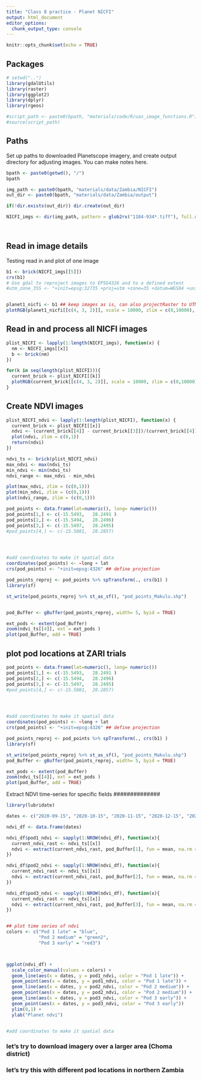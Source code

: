 ```yaml
---
title: "Class 8 practice - Planet NICFI"
output: html_document
editor_options: 
  chunk_output_type: console
---
```


```r
knitr::opts_chunk$set(echo = TRUE)
```


## Packages
```r
# setwd("..")
library(gdalUtils)
library(raster)
library(ggplot2)
library(dplyr)
library(rgeos)

#script_path <- paste0(bpath, "materials/code/R/uas_image_functions.R")
#source(script_path)
```

## Paths
Set up paths to downloaded Planetscope imagery, and create output directory for adjusting images. You can make notes here. 
```r
bpath <- paste0(getwd(), "/")
bpath

img_path <- paste0(bpath, "materials/data/Zambia/NICFI")
out_dir <- paste0(bpath, "materials/data/Zambia/output")

if(!dir.exists(out_dir)) dir.create(out_dir)

NICFI_imgs <- dir(img_path, pattern = glob2rx("1184-934*.tiff"), full.names = T) ## search only for specific quad, and .tiff file type




```

## Read in image details

Testing read in and plot of one image
```r
b1 <- brick(NICFI_imgs[[5]])
crs(b1)
# Use gdal to reproject images to EPSG4326 and to a defined extent
#utm_zone_35S <- "+init=epsg:32735 +proj=utm +zone=35 +datum=WGS84 +units=m"


planet1_nicfi <- b1 ## keep images as is, can also projectRaster to UTM projection
plotRGB(planet1_nicfi[[c(4, 3, 2)]], scale = 10000, zlim = c(0,10000), stretch = "lin")
```

## Read in and process all NICFI images
```r

plist_NICFI <- lapply(1:length(NICFI_imgs), function(x) {
  nm <- NICFI_imgs[[x]]
  b <- brick(nm)
})

for(k in seq(length(plist_NICFI))){
  current_brick <- plist_NICFI[[k]]
  plotRGB(current_brick[[c(4, 3, 2)]], scale = 10000, zlim = c(0,10000), stretch = "lin")
}
```

## Create NDVI images
```r

plist_NICFI_ndvi <- lapply(1:length(plist_NICFI), function(x) {
  current_brick <- plist_NICFI[[x]]
  ndvi <- (current_brick[[4]] - current_brick[[3]])/(current_brick[[4]] + current_brick[[3]])
  plot(ndvi, zlim = c(0,1))    
  return(ndvi)
})

ndvi_ts <- brick(plist_NICFI_ndvi)
max_ndvi <- max(ndvi_ts)
min_ndvi <- min(ndvi_ts)
ndvi_range <- max_ndvi - min_ndvi

plot(max_ndvi, zlim = (c(0,1)))
plot(min_ndvi, zlim = (c(0,1)))
plot(ndvi_range, zlim = (c(0,1)))


```

```r
pod_points <- data.frame(lat=numeric(), long= numeric())
pod_points[1,] <- c(-15.5493,	28.2491 ) 
pod_points[2,] <- c(-15.5494,	28.2496) 
pod_points[3,] <- c(-15.5497,	28.2495) 
#pod_points[4,] <- c(-15.5881,	28.2857) 




#add coordinates to make it spatial data
coordinates(pod_points) <- ~long + lat
crs(pod_points) <- "+init=epsg:4326" ## define projection

pod_points_reproj <- pod_points %>% spTransform(., crs(b1) )
library(sf)

st_write(pod_points_reproj %>% st_as_sf(), "pod_points_Makulu.shp")


pod_Buffer <- gBuffer(pod_points_reproj, width= 5, byid = TRUE)

ext_pods <- extent(pod_Buffer)
zoom(ndvi_ts[[4]], ext = ext_pods )
plot(pod_Buffer, add = TRUE)


```




## plot pod locations at ZARI trials
```r
pod_points <- data.frame(lat=numeric(), long= numeric())
pod_points[1,] <- c(-15.5493,	28.2491 ) 
pod_points[2,] <- c(-15.5494,	28.2496) 
pod_points[3,] <- c(-15.5497,	28.2495) 
#pod_points[4,] <- c(-15.5881,	28.2857) 




#add coordinates to make it spatial data
coordinates(pod_points) <- ~long + lat
crs(pod_points) <- "+init=epsg:4326" ## define projection

pod_points_reproj <- pod_points %>% spTransform(., crs(b1) )
library(sf)

st_write(pod_points_reproj %>% st_as_sf(), "pod_points_Makulu.shp")
pod_Buffer <- gBuffer(pod_points_reproj, width= 5, byid = TRUE)

ext_pods <- extent(pod_Buffer)
zoom(ndvi_ts[[4]], ext = ext_pods )
plot(pod_Buffer, add = TRUE)


```

Extract NDVI time-series for specific fields
##############

```r
library(lubridate)

dates <- c("2020-09-15", "2020-10-15", "2020-11-15", "2020-12-15", "2021-01-15", "2021-02-15") %>% as_date()

ndvi_df <- data.frame(dates)

ndvi_df$pod1_ndvi <- sapply(1:NROW(ndvi_df), function(x){
  current_ndvi_rast <- ndvi_ts[[x]]
  ndvi <- extract(current_ndvi_rast, pod_Buffer[1], fun = mean, na.rm = TRUE)
})

ndvi_df$pod2_ndvi <- sapply(1:NROW(ndvi_df), function(x){
  current_ndvi_rast <- ndvi_ts[[x]]
  ndvi <- extract(current_ndvi_rast, pod_Buffer[2], fun = mean, na.rm = TRUE)
})

ndvi_df$pod3_ndvi <- sapply(1:NROW(ndvi_df), function(x){
  current_ndvi_rast <- ndvi_ts[[x]]
  ndvi <- extract(current_ndvi_rast, pod_Buffer[3], fun = mean, na.rm = TRUE)
})


## plot time series of ndvi
colors <- c("Pod 1 late" = "blue",
            "Pod 2 medium" = "green2",
            "Pod 3 early" = "red3")



ggplot(ndvi_df) +
  scale_color_manual(values = colors) +
  geom_line(aes(x = dates, y = pod1_ndvi, color = "Pod 1 late")) + 
  geom_point(aes(x = dates, y = pod1_ndvi, color = "Pod 1 late")) +
  geom_line(aes(x = dates, y = pod2_ndvi, color = "Pod 2 medium")) + 
  geom_point(aes(x = dates, y = pod2_ndvi, color = "Pod 2 medium")) +
  geom_line(aes(x = dates, y = pod3_ndvi, color = "Pod 3 early")) + 
  geom_point(aes(x = dates, y = pod3_ndvi, color = "Pod 3 early")) 
  ylim(0,1) +
  ylab("Planet ndvi")


#add coordinates to make it spatial data


```


### let's try to download imagery over a larger area (Choma district)


### let's try this with different pod locations in northern Zambia


